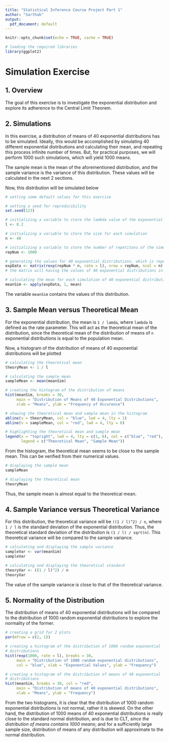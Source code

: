 ```yaml
---
title: "Statistical Inference Course Project Part 1"
author: "Sarthak"
output:
  pdf_document: default
---
```


```r
knitr::opts_chunk$set(echo = TRUE, cache = TRUE)
```

```r
# loading the required libraries
library(ggplot2)
```

# Simulation Exercise

## 1. Overview

The goal of this exercise is to investigate the exponential distribution and explore its adherence to the Central Limit Theorem.

## 2. Simulations

In this exercise, a distribution of means of 40 exponential distributions has to be simulated. Ideally, this would be accomplished by simulating 40 different exponential distributions and calculating their mean, and repeating this process infinite number of times. But, for practical purposes, we will perform 1000 such simulations, which will yield 1000 means.

The sample mean is the mean of the aforementioned distribution, and the sample variance is the variance of this distribution. These values will be calculated in the next 2 sections.

Now, this distribution will be simulated below

```r
# setting some default values for this exercise

# setting a seed for reproducibility
set.seed(123)

# initializing a variable to store the lambda value of the exponential distribution
l <- 0.2

# initializing a variable to store the size for each simulation
n <- 40

# initializing a variable to store the number of repetitons of the simulation
repNum <- 1000
```

```r
# generating the values for 40 exponential distributions, which is repeated 1000 times
expData <- matrix(rexp(repNum * n, rate = l), nrow = repNum, ncol = n)
# the matrix will having the values of 40 exponential distributions in each row

# calculating the mean for each simulation of 40 exponential distributions
meanSim <- apply(expData, 1, mean)
```

The variable `meanSim` contains the values of this distribution.

## 3. Sample Mean versus Theoretical Mean

For the exponential distribution, the mean is `1 / lamda`, where `lambda` is defined as the rate parameter. This will act as the theoretical mean of the distribution, since the theoretical mean of the distribution of means of `n` exponential distributions is equal to the population mean.

Now, a histogram of the distribution of means of 40 exponential distributions will be plotted

```r
# calculating the theoretical mean
theoryMean <- 1 / l

# calculating the sample mean 
sampleMean <- mean(meanSim)

# creating the histogram of the distribution of means
hist(meanSim, breaks = 30, 
     main = "Distribution of Means of 40 Exponential Distributions", 
     xlab = "Means", ylab = "Frequency of Occurence")

# showing the theoretical mean and sample mean in the histogram
abline(v = theoryMean, col = "blue", lwd = 4, lty = 1)
abline(v = sampleMean, col = "red", lwd = 4, lty = 6)

# highlighting the theoretical mean and sample mean
legend(x = "topright", lwd = 4, lty = c(1, 6), col = c("blue", "red"), 
       legend = c("Theoretical Mean", "Sample Mean"))
```

From the histogram, the theoretical mean seems to be close to the sample mean. This can be verified from their numerical values.

```r
# displaying the sample mean
sampleMean
```

```r
# displaying the theoretical mean
theoryMean
```

Thus, the sample mean is almost equal to the theoretical mean.

## 4. Sample Variance versus Theoretical Variance

For this distribution, the theoretical variance will be `((1 / l)^2) / n`, where `1 / l` is the standard deviation of the exponential distribution. Thus, the theoretical standard deviation of the distribution is `(1 / l) / sqrt(n)`. This theoretical variance will be compared to the sample variance.

```r
# calculating and displaying the sample variance
sampleVar <- var(meanSim)
sampleVar
```

```r
# calculating and displaying the theoretical standard
theoryVar <- ((1 / l)^2) / n
theoryVar
```

The value of the sample variance is close to that of the theoretical variance.

## 5. Normality of the Distribution

The distribution of means of 40 exponential distributions will be compared to the distribution of 1000 random exponential distributions to explore the normality of the former. 

```r
# creating a grid for 2 plots
par(mfrow = c(2, 1))

# creating a histogram of the distribution of 1000 random exponential
# distributions
hist(rexp(1000, rate = l), breaks = 30,
     main = "Distribution of 1000 random exponential distributions",
     col = "blue", xlab = "Exponential Values", ylab = "Frequency")

# creating a histogram of the distribution of means of 40 exponential
# distributions
hist(meanSim, breaks = 30, col = "red", 
     main = "Distribution of means of 40 exponential distributions",
     xlab = "Means", ylab = "Frequency")
```

From the two histograms, it is clear that the distribution of 1000 random exponential distributions is not normal, rather it is skewed. On the other hand, the distribution of 1000 means of 40 exponential distributions is really close to the standard normal distribution, and is due to CLT, _since the distribution of means contains 1000 means_; and for a sufficiently large sample size, distribution of means of any distribution will approximate to the normal distribution.